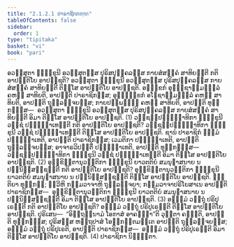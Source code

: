 ```yaml
---
title: "2.1.2.1 ປາຣາຊິກກຓ຺ຑ"
tableOfContents: false
sidebar:
  order: 1
type: "tipitaka"
basket: "vi"
book: "pari"
---
```



<DynamicBreadcrumb />

<Division number="228" book="pari">

<Paragraph number="848" book="pari">
ອວສ຺ສຸຕາ ຠິກ຺ຂຸນີ ອວສ຺ສຸຕສ຺ສ ປຸຣິສປຸຄ຺ຄລສ຺ສ ກາຍສໍສຄ຺ຄໍ ສາທິຍນ຺ຕີ ກຕິ ອາປຕ຺ຕິໂຍ ອາປຊ຺ຊຕິ? ອວສ຺ສຸຕາ ຠິກ຺ຂຸນີ ອວສ຺ສຸຕສ຺ສ ປຸຣິສປຸຄ຺ຄລສ຺ສ ກາຍສໍສຄ຺ຄໍ ສາທິຍນ຺ຕີ ຕິສ຺ໂສ ອາປຕ຺ຕິໂຍ ອາປຊ຺ຊຕິ. ອຘກ຺ຂກໍ ອຸພ຺ຠຊາຓຸມຓ຺ຑລໍ ຄຫຓໍ ສາທິຍຕິ, ອາປຕ຺ຕິ ປາຣາຊິກສ຺ສ; ອຸພ຺ຠກ຺ຂກໍ ອໂຘຊາຓຸມຓ຺ຑລໍ ຄຫຓໍ ສາທິຍຕິ, ອາປຕ຺ຕິ ຖຸລ຺ລຈ຺ຈຍສ຺ສ; ກາຍປຏິພທ຺ຘໍ ຄຫຓໍ ສາທິຍຕິ, ອາປຕ຺ຕິ ທຸກ຺ກຏສ຺ສ—  ອວສ຺ສຸຕາ ຠິກ຺ຂຸນີ ອວສ຺ສຸຕສ຺ສ ປຸຣິສປຸຄ຺ຄລສ຺ສ ກາຍສໍສຄ຺ຄໍ ສາທິຍນ຺ຕີ ອິມາ ຕິສ຺ໂສ ອາປຕ຺ຕິໂຍ ອາປຊ຺ຊຕິ. (1)
</Paragraph>

<Paragraph number="849" book="pari">
ວຊ຺ຊປ຺ປຏິຈ຺ຉາທິກາ ຠິກ຺ຂຸນີ ວຊ຺ຊໍ ປຏິຈ຺ຉາເທນ຺ຕີ ກຕິ ອາປຕ຺ຕິໂຍ ອາປຊ຺ຊຕິ? ວຊ຺ຊປ຺ປຏິຈ຺ຉາທິກາ ຠິກ຺ຂຸນີ ວຊ຺ຊໍ ປຏິຈ຺ຉາເທນ຺ຕີ ຕິສ຺ໂສ ອາປຕ຺ຕິໂຍ ອາປຊ຺ຊຕິ. ຊານໍ ປາຣາຊິກໍ ຘມ຺ມໍ ປຏິຈ຺ຉາເທຕິ, ອາປຕ຺ຕິ ປາຣາຊິກສ຺ສ; ເວມຕິກາ ປຏິຈ຺ຉາເທຕິ, ອາປຕ຺ຕິ ຖຸລ຺ລຈ຺ຈຍສ຺ສ; ອາຈາຣວິປຕ຺ຕິໍ ປຏິຈ຺ຉາເທຕິ, ອາປຕ຺ຕິ ທຸກ຺ກຏສ຺ສ—  ວຊ຺ຊປ຺ປຏິຈ຺ຉາທິກາ ຠິກ຺ຂຸນີ ວຊ຺ຊໍ ປຏິຈ຺ຉາເທນ຺ຕີ ອິມາ ຕິສ຺ໂສ ອາປຕ຺ຕິໂຍ ອາປຊ຺ຊຕິ. (2)
</Paragraph>

<Paragraph number="850" book="pari">
ອຸກ຺ຂິຕ຺ຕານຸວຕ຺ຕິກາ ຠິກ຺ຂຸນີ ຍາວຕຕິຍໍ ສມນຸຠາສນາຍ ນ ປຏິນິສ຺ສຊ຺ຊນ຺ຕີ ກຕິ ອາປຕ຺ຕິໂຍ ອາປຊ຺ຊຕິ? ອຸກ຺ຂິຕ຺ຕານຸວຕ຺ຕິກາ ຠິກ຺ຂຸນີ ຍາວຕຕິຍໍ ສມນຸຠາສນາຍ ນ ປຏິນິສ຺ສຊ຺ຊນ຺ຕີ ຕິສ຺ໂສ ອາປຕ຺ຕິໂຍ ອາປຊ຺ຊຕິ. ຎຕ຺ຕິຍາ ທຸກ຺ກຏໍ; ທ຺ວີຫິ ກມ຺ມວາຈາຫິ ຖຸລ຺ລຈ຺ຈຍາ; ກມ຺ມວາຈາປຣິໂຍສາເນ ອາປຕ຺ຕິ ປາຣາຊິກສ຺ສ—  ອຸກ຺ຂິຕ຺ຕານຸວຕ຺ຕິກາ ຠິກ຺ຂຸນີ ຍາວຕຕິຍໍ ສມນຸຠາສນາຍ ນ ປຏິນິສ຺ສຊ຺ຊນ຺ຕີ ອິມາ ຕິສ຺ໂສ ອາປຕ຺ຕິໂຍ ອາປຊ຺ຊຕິ. (3)
</Paragraph>

<Paragraph number="851" book="pari">
ອຏ຺ຐມໍ ວຕ຺ຖຸໍ ປຣິປູເຣນ຺ຕີ ກຕິ ອາປຕ຺ຕິໂຍ ອາປຊ຺ຊຕິ? ອຏ຺ຐມໍ ວຕ຺ຖຸໍ ປຣິປູເຣນ຺ຕີ ຕິສ຺ໂສ ອາປຕ຺ຕິໂຍ ອາປຊ຺ຊຕິ. ປຸຣິເສນ—  “ອິຕ຺ຖນ຺ນາມໍ ໂອກາສໍ ອາຄຈ຺ຉາ”ຕິ ວຸຕ຺ຕາ ຄຈ຺ຉຕິ, ອາປຕ຺ຕິ ທຸກ຺ກຏສ຺ສ; ປຸຣິສສ຺ສ ຫຕ຺ຖປາສໍ ໂອກ຺ກນ຺ຕມຕ຺ເຕ ອາປຕ຺ຕິ ຖຸລ຺ລຈ຺ຈຍສ຺ສ; ອຏ຺ຐມໍ ວຕ຺ຖຸໍ ປຣິປູເຣຕິ, ອາປຕ຺ຕິ ປາຣາຊິກສ຺ສ—  ອຏ຺ຐມໍ ວຕ຺ຖຸໍ ປຣິປູເຣນ຺ຕີ ອິມາ ຕິສ຺ໂສ ອາປຕ຺ຕິໂຍ ອາປຊ຺ຊຕິ. (4)

</Paragraph>
</Division>

<Paragraph number="852" type="center" book="pari">
ປາຣາຊິກາ ນິຏ຺ຐິຕາ.
</Paragraph>